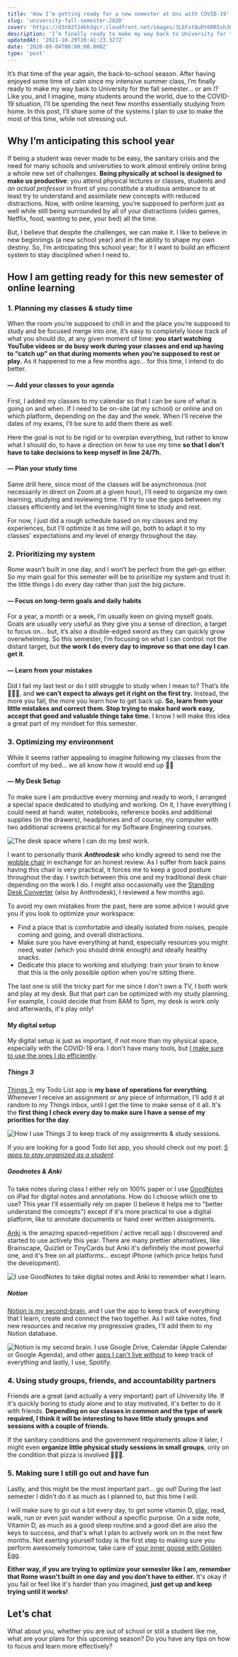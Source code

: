 ```yaml
---
title: 'How I’m getting ready for a new semester at Uni with COVID-19'
slug: 'university-fall-semester-2020'
cover: 'https://d3n92f24kh3qcr.cloudfront.net/images/3LEFxt8uRt6RR5shJU4Q.jpg'
description: 'I’m finally ready to make my way back to University for the fall semester... or am I?'
updatedAt: '2021-10-29T20:41:23.327Z'
date: '2020-09-04T00:00:00.000Z'
type: 'post'
---
```


It’s that time of the year again, the back-to-school season. After having enjoyed some time of calm since my intensive summer class, I’m finally ready to make my way back to University for the fall semester... or am I? Like you, and I imagine, many students around the world, due to the COVID-19 situation, I’ll be spending the next few months essentially studying from home. In this post, I’ll share some of the systems I plan to use to make the most of this time, while not stressing out.

## Why I’m anticipating this school year

If being a student was never made to be easy, the sanitary crisis and the need for many schools and universities to work almost entirely online bring a whole new set of challenges. **Being physically at school is designed to make us productive**: you attend physical lectures or classes, students and _an actual professor_ in front of you constitute a studious ambiance to at least try to understand and assimilate new concepts with reduced distractions. Now, with online learning, you’re supposed to perform just as well while still being surrounded by all of your distractions (video games, Netflix, food, wanting to pee, your bed) all the time.

But, I believe that despite the challenges, we can make it. I like to believe in new beginnings (a new school year) and in the ability to shape my own destiny. So, I’m anticipating this school year; for it I want to build an efficient system to stay disciplined when I need to.

## How I am getting ready for this new semester of online learning

### 1. Planning my classes & study time

When the room you’re supposed to chill in and the place you’re supposed to study and be focused merge into one, it’s easy to completely loose track of what you should do, at any given moment of time: **you start watching YouTube videos or do busy work during your classes and end up having to “catch up” on that during moments when you’re supposed to rest or play.** As it happened to me a few months ago... for this time, I intend to do better.

#### — Add your classes to your agenda

First, I added my classes to my calendar so that I can be sure of what is going on and when. If I need to be on-site (at my school) or online and on which platform, depending on the day and the week. When I’ll receive the dates of my exams, I’ll be sure to add them there as well.

Here the goal is not to be rigid or to overplan everything, but rather to know what I should do, to have a direction on how to use my time **so that I don't have to take decisions to keep myself in line 24/7h.**

#### — Plan your study time

Same drill here, since most of the classes will be asynchronous (not necessarily in direct on Zoom at a given hour), I'll need to organize my own learning, studying and reviewing time. I'll try to use the gaps between my classes efficiently and let the evening/night time to study and rest.

For now, I just did a rough schedule based on my classes and my experiences, but I’ll optimize it as time will go, both to adapt it to my classes' expectations and my level of energy throughout the day.

### 2. Prioritizing my system

Rome wasn’t built in one day, and I won’t be perfect from the get-go either. So my main goal for this semester will be to prioritize my system and trust it: the little things I do every day rather than just the big picture.

#### — Focus on long-term goals and daily habits

For a year, a month or a week, I’m usually keen on giving myself goals. Goals are usually very useful as they give you a sense of direction, a target to focus on... but, it’s also a double-edged sword as they can quickly grow overwhelming. So this semester, I’m focusing on what I can control: not the distant target, but **the work I do every day to improve so that one day I can get it**.

#### — Learn from your mistakes

Did I fail my last test or do I still struggle to study when I mean to? That’s life 🤷🏾‍♂️, and **we can’t expect to always get it right on the first try.** Instead, the more you fall, the more you learn how to get back up. **So, learn from your little mistakes and correct them. Stop trying to make hard work easy, accept that good and valuable things take time.** I know I will make this idea a great part of my mindset for this semester.

### 3. Optimizing my environment

While it seems rather appealing to imagine following my classes from the comfort of my bed... we all know how it would end up 🤦🏾

#### — My Desk Setup

To make sure I am productive every morning and ready to work, I arranged a special space dedicated to studying and working. On it, I have everything I could need at hand: water, notebooks, reference books and additional supplies (in the drawers), headphones and of course, my computer with two additional screens practical for my Software Engineering courses.

![The desk space where I can do my best work.](https://d3n92f24kh3qcr.cloudfront.net/images/EY7B7MCBRlq3YZf91GaZ.jpg)

I want to personally thank **_Anthrodesk_** who kindly agreed to send me the [wobble chair](https://www.anthrodesk.ca/wobble-chair.html) in exchange for an honest review. As I suffer from back pains having this chair is very practical, it forces me to keep a good posture throughout the day. I switch between this one and my traditional desk chair depending on the work I do. I might also occasionally use the [Standing Desk Converter](/blog/are-standing-desks-worth-it/) (also by Anthrodesk), I reviewed a few months ago.

To avoid my own mistakes from the past, here are some advice I would give you if you look to optimize your workspace:

-   Find a place that is comfortable and ideally isolated from noises, people coming and going, and overall distractions.
-   Make sure you have everything at hand, especially resources you might need, water (which you should drink enough) and ideally healthy snacks.
-   Dedicate this place to working and studying: train your brain to know that this is the only possible option when you're sitting there.

The last one is still the tricky part for me since I don't own a TV, I both work and play at my desk. But that part can be optimized with my study planning. For example, I could decide that from 8AM to 5pm, my desk is work only and afterwards, it's play only!

#### My digital setup

My digital setup is just as important, if not more than my physical space, especially with the COVID-19 era. I don't have many tools, but [I make sure to use the ones I do efficiently](/blog/todo-lists-apps-for-students/).

##### Things 3

[Things 3](https://culturedcode.com/things/), my Todo List app is **my base of operations for everything**. Whenever I receive an assignment or any piece of information, I'll add it at random to my Things inbox, until I get the time to make sense of it all. It's the **first thing I check every day to make sure I have a sense of my priorities for the day**.

![How I use Things 3 to keep track of my assignments & study sessions.](https://d3n92f24kh3qcr.cloudfront.net/images/CBeAk3Z0TUSiMRS8aQjw.jpg)

If you are looking for a good Todo list app, you should check out my post: [_5 apps to stay organized as a student_](/blog/todo-lists-apps-for-students/).

##### Goodnotes & Anki

To take notes during class I either rely on 100% paper or I use [GoodNotes](https://www.goodnotes.com/features/) on iPad for digital notes and annotations. How do I choose which one to use? This year I'll essentially rely on paper (I believe it helps me to "better understand the concepts") except if it's more practical to use a digital platform, like to annotate documents or hand over written assignments.

[Anki](https://ankiweb.net/) is the amazing spaced-repetition / active recall app I discovered and started to use actively this year. There are many prettier alternatives, like Brainscape, Quizlet or TinyCards but Anki it's definitely the most powerful one, and it's free on all platforms... except iPhone (which price helps fund the development).

![I use GoodNotes to take digital notes and Anki to remember what I learn.](https://d3n92f24kh3qcr.cloudfront.net/images/7CoFXOQuhsdg0h89A0wD.jpg)

##### Notion

[Notion is my second-brain](/blog/how-i-use-notion-to-learn-and-create-more-effectively/), and I use the app to keep track of everything that I learn, create and connect the two together. As I will take notes, find new resources and receive my progressive grades, I'll add them to my Notion database.

![Notion is my second brain.](https://d3n92f24kh3qcr.cloudfront.net/images/il5JuBHwQFWINetfbbcp.jpg)
I use Google Drive, Calendar (Apple Calendar or Google Agenda), and other [apps I can't live without](/blog/10-favorite-apps/) to keep track of everything and lastly, I use, Spotify.

### 4. Using study groups, friends, and accountability partners

Friends are a great (and actually a very important) part of University life. If it's quickly boring to study alone and to stay motivated, it's better to do it with friends. **Depending on our classes in common and the type of work required, I think it will be interesting to have little study groups and sessions with a couple of friends.**

If the sanitary conditions and the government requirements allow it later, I might even **organize little physical study sessions in small groups**, only on the condition that pizza is involved 🍕🕺🏾.

### 5. Making sure I still go out and have fun

Lastly, and this might be the most important part... go out! During the last semester I didn't do it as much as I planned to, but this time I will.

I will make sure to go out a bit every day, to get some vitamin D, [play](/blog/dont-forget-how-to-play/), read, walk, run or even just wander without a specific purpose. On a side note, Vitamin D, as much as a good sleep routine and a good diet are also the keys to success, and that's what I plan to actively work on in the next few months. Not exerting yourself today is the first step to making sure you perform awesomely tomorrow, take care of [your inner goose with Golden Egg](/blog/the-story-of-the-golden-egg/).

**Either way, if you are trying to optimize your semester like I am, remember that Rome wasn't built in one day and you don't have to either.** It's okay if you fail or feel like it's harder than you imagined, **just get up and keep trying until it works!**

## Let’s chat

What about you, whether you are out of school or still a student like me, what are your plans for this upcoming season? Do you have any tips on how to focus and learn more effectively?
